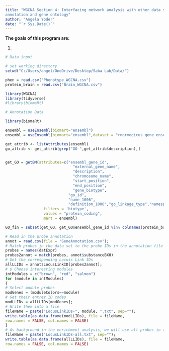 ```yaml
---
title: "WGCNA Section 4: Interfacing network analysis with other data such as functional
annotation and gene ontology"
author: "Angela Yoder"
date: "`r Sys.Date()`"
---
```


**The goals of this program are:**

1. 

```r
# Data input

# set working directory
setwd("C:/Users/angel/OneDrive/Desktop/Saba Lab/Data/")

phen = read.csv("Phenotype_WGCNA.csv")
protein_brain = read.csv("Brain_WGCNA.csv")

library(WGCNA)
library(tidyverse)
#library(biomaRt)

# Annotation Data

library(biomaRt)

ensembl = useEnsembl(biomart="ensembl")
ensembl = useEnsembl(biomart="ensembl",dataset = "rnorvegicus_gene_ensembl")

get_attrib <- listAttributes(ensembl)
go_attrib <- get_attrib[grep("GO ",get_attrib$description),]


get_GO = getBM(attributes=c("ensembl_gene_id",
                              "external_gene_name",
                              "description",
                              "chromosome_name",
                              "start_position",
                              "end_position",
                              "gene_biotype",
                            "go_id",
                            "name_1006",
                            "definition_1006","go_linkage_type","namespace_1003"),
                 filters = 'biotype',
                 values = "protein_coding",
                 mart = ensembl)

GO_fin = subset(get_GO, get_GO$ensembl_gene_id %in% colnames(protein_brain))


```

```r
# Read in the probe annotation
annot = read.csv(file = "GeneAnnotation.csv");
# Match probes in the data set to the probe IDs in the annotation file
probes = names(datExpr)
probes2annot = match(probes, annot$substanceBXH)
# Get the corresponding Locuis Link IDs
allLLIDs = annot$LocusLinkID[probes2annot];
# $ Choose interesting modules
intModules = c("brown", "red", "salmon")
for (module in intModules)
{
# Select module probes
modGenes = (moduleColors==module)
# Get their entrez ID codes
modLLIDs = allLLIDs[modGenes];
# Write them into a file
fileName = paste("LocusLinkIDs-", module, ".txt", sep="");
write.table(as.data.frame(modLLIDs), file = fileName,
row.names = FALSE, col.names = FALSE)
}
# As background in the enrichment analysis, we will use all probes in the analysis.
fileName = paste("LocusLinkIDs-all.txt", sep="");
write.table(as.data.frame(allLLIDs), file = fileName,
row.names = FALSE, col.names = FALSE)

```

